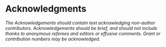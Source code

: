 # Acknowledgments

_The Acknowledgements should contain text acknowledging non-author contributors. Acknowledgements should be brief, and should not include thanks to anonymous referees and editors or effusive comments. Grant or contribution numbers may be acknowledged._